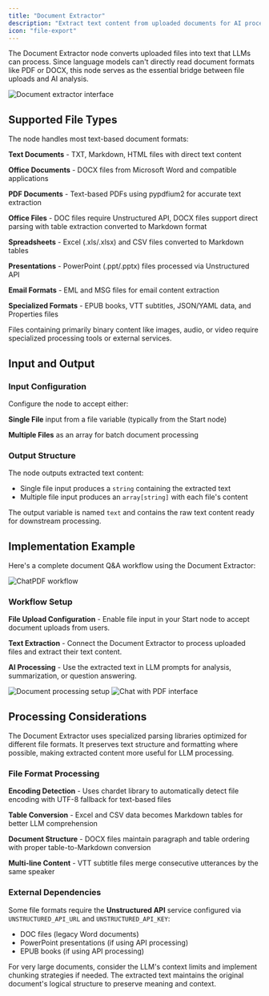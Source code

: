 ```yaml
---
title: "Document Extractor"
description: "Extract text content from uploaded documents for AI processing"
icon: "file-export"
---
```


The Document Extractor node converts uploaded files into text that LLMs can process. Since language models can't directly read document formats like PDF or DOCX, this node serves as the essential bridge between file uploads and AI analysis.

<Frame caption="Document Extractor node configuration">
  <img src="https://assets-docs.dify.ai/dify-enterprise-mintlify/en/guides/workflow/node/f3853b40904e275da895711107e9c72f.png" alt="Document extractor interface" />
</Frame>

## Supported File Types

The node handles most text-based document formats:

**Text Documents** - TXT, Markdown, HTML files with direct text content

**Office Documents** - DOCX files from Microsoft Word and compatible applications

**PDF Documents** - Text-based PDFs using pypdfium2 for accurate text extraction

**Office Files** - DOC files require Unstructured API, DOCX files support direct parsing with table extraction converted to Markdown format

**Spreadsheets** - Excel (.xls/.xlsx) and CSV files converted to Markdown tables

**Presentations** - PowerPoint (.ppt/.pptx) files processed via Unstructured API

**Email Formats** - EML and MSG files for email content extraction

**Specialized Formats** - EPUB books, VTT subtitles, JSON/YAML data, and Properties files

Files containing primarily binary content like images, audio, or video require specialized processing tools or external services.

## Input and Output

### Input Configuration

Configure the node to accept either:

**Single File** input from a file variable (typically from the Start node)

**Multiple Files** as an array for batch document processing

### Output Structure

The node outputs extracted text content:

- Single file input produces a `string` containing the extracted text
- Multiple file input produces an `array[string]` with each file's content

The output variable is named `text` and contains the raw text content ready for downstream processing.

## Implementation Example

Here's a complete document Q&A workflow using the Document Extractor:

<Frame caption="ChatPDF-style workflow implementation">
  <img src="https://assets-docs.dify.ai/dify-enterprise-mintlify/en/guides/workflow/node/f6ea094b30b240c999a4248d1fc21a1c.png" alt="ChatPDF workflow" />
</Frame>

### Workflow Setup

**File Upload Configuration** - Enable file input in your Start node to accept document uploads from users.

**Text Extraction** - Connect the Document Extractor to process uploaded files and extract their text content.

**AI Processing** - Use the extracted text in LLM prompts for analysis, summarization, or question answering.

<Frame caption="Document processing in action">
  <img src="https://assets-docs.dify.ai/dify-enterprise-mintlify/en/guides/workflow/node/83bca46bcde07069660ff649e5c7cf4c.png" alt="Document processing setup" />
</Frame>

<Frame caption="Chat interface with document upload">
  <img src="https://assets-docs.dify.ai/dify-enterprise-mintlify/en/guides/workflow/node/d05301438e8aab7393bb5863554f1009.png" alt="Chat with PDF interface" />
</Frame>

## Processing Considerations

The Document Extractor uses specialized parsing libraries optimized for different file formats. It preserves text structure and formatting where possible, making extracted content more useful for LLM processing.

### File Format Processing

**Encoding Detection** - Uses chardet library to automatically detect file encoding with UTF-8 fallback for text-based files

**Table Conversion** - Excel and CSV data becomes Markdown tables for better LLM comprehension

**Document Structure** - DOCX files maintain paragraph and table ordering with proper table-to-Markdown conversion

**Multi-line Content** - VTT subtitle files merge consecutive utterances by the same speaker

### External Dependencies

Some file formats require the **Unstructured API** service configured via `UNSTRUCTURED_API_URL` and `UNSTRUCTURED_API_KEY`:
- DOC files (legacy Word documents)
- PowerPoint presentations (if using API processing)
- EPUB books (if using API processing)

For very large documents, consider the LLM's context limits and implement chunking strategies if needed. The extracted text maintains the original document's logical structure to preserve meaning and context.
